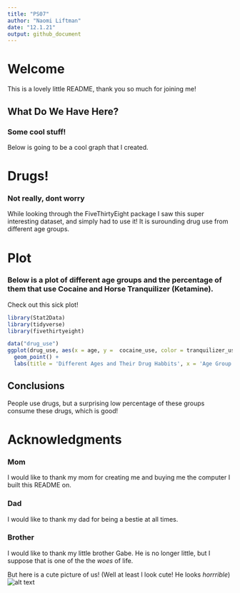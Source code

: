 ```yaml
---
title: "PS07"
author: "Naomi Liftman"
date: "12.1.21"
output: github_document
---
```

# Welcome
This is a lovely little README, thank you so much for joining me!

## What Do We Have Here?
### Some cool stuff!
Below is going to be a cool graph that I created. 

# Drugs!
### Not really, dont worry 
While looking through the FiveThirtyEight package I saw this super interesting dataset, and simply had to use it! It is surounding drug use from different age groups.

# Plot
### Below is a plot of different age groups and the percentage of them that use Cocaine and Horse Tranquilizer (Ketamine). 

Check out this sick plot!

```r
library(Stat2Data)
library(tidyverse)
library(fivethirtyeight)
```
```r
data("drug_use")
ggplot(drug_use, aes(x = age, y =  cocaine_use, color = tranquilizer_use)) +
  geom_point() +
  labs(title = 'Different Ages and Their Drug Habbits', x = 'Age Group', y = 'Percentage Who Use Cocaine', color = 'Percent Who Use Tranquilizer')
```

## Conclusions
People use drugs, but a surprising low percentage of these groups consume these drugs, which is good!

# Acknowledgments 
### Mom
I would like to thank my mom for creating me and buying me the computer I built this README on.

### Dad
I would like to thank my dad for being a bestie at all times.

### Brother
I would like to thank my little brother Gabe. He is no longer little, but I suppose that is one of the the *woes* of life. 

But here is a cute picture of us! (Well at least I look cute! He looks *horrrible*)
![alt text](IMG_5761 copy.jpg)
